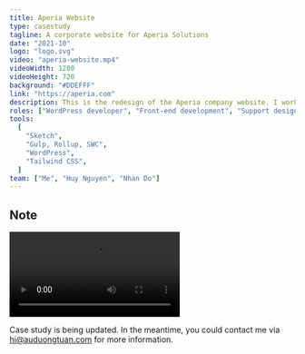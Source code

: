 ```yaml
---
title: Aperia Website
type: casestudy
tagline: A corporate website for Aperia Solutions
date: "2021-10"
logo: "logo.svg"
video: "aperia-website.mp4"
videoWidth: 1280
videoHeight: 720
background: "#DDEFFF"
link: "https://aperia.com"
description: This is the redesign of the Aperia company website. I worked as a lead developer collaborating with Branding team to establish well-polished designs.
roles: ["WordPress developer", "Front-end development", "Support designer"]
tools:
  [
    "Sketch",
    "Gulp, Rollup, SWC",
    "WordPress",
    "Tailwind CSS",
  ]
team: ["Me", "Huy Nguyen", "Nhan Do"]
---
```


## Note 

<div>
<BrowserFrame url="https://aperia.com">
    <Video src="aperia-website.mp4"  width={1280} height={720}></Video>
</BrowserFrame>
</div>

Case study is being updated. In the meantime, you could contact me via <a href="mailto:hi@auduongtuan.com">hi@auduongtuan.com</a> for more information.
